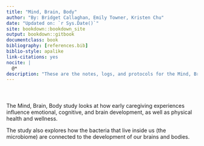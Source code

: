 ```yaml
--- 
title: "Mind, Brain, Body"
author: "By: Bridget Callaghan, Emily Towner, Kristen Chu"
date: "Updated on: `r Sys.Date()`"
site: bookdown::bookdown_site
output: bookdown::gitbook
documentclass: book
bibliography: [references.bib]
biblio-style: apalike
link-citations: yes
nocite: | 
  @*
description: "These are the notes, logs, and protocols for the Mind, Brain, Body study at the Brain and Body Lab at UCLA"
---
```


# 

![<!--- MBB Banner --->](images/index/banner.png)

The Mind, Brain, Body study looks at how early caregiving experiences influence emotional, cognitive, and brain development, as well as physical health and wellness.

The study also explores how the bacteria that live inside us (the microbiome) are connected to the development of our brains and bodies.